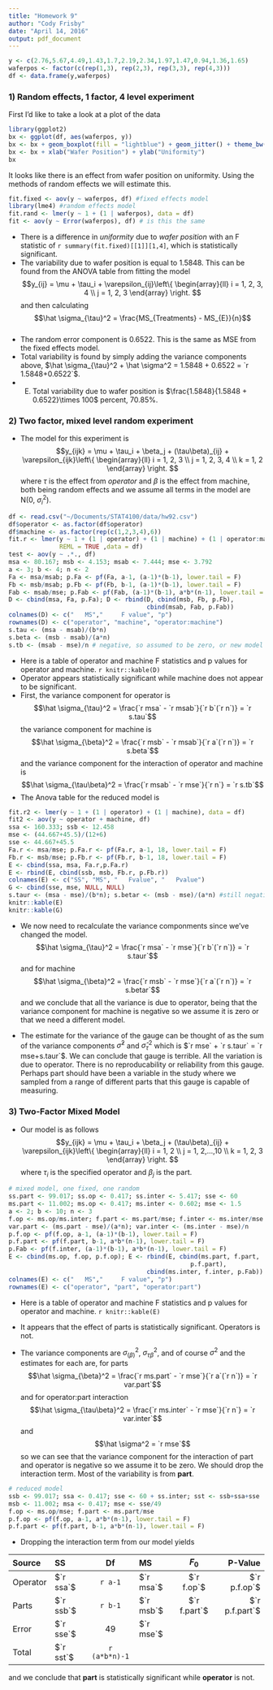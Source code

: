 ```yaml
---
title: "Homework 9"
author: "Cody Frisby"
date: "April 14, 2016"
output: pdf_document
---
```


```r
y <- c(2.76,5.67,4.49,1.43,1.7,2.19,2.34,1.97,1.47,0.94,1.36,1.65)
waferpos <- factor(c(rep(1,3), rep(2,3), rep(3,3), rep(4,3)))
df <- data.frame(y,waferpos)
```

### 1)  Random effects, 1 factor, 4 level experiment  

First I'd like to take a look at a plot of the data

```r
library(ggplot2)
bx <- ggplot(df, aes(waferpos, y))
bx <- bx + geom_boxplot(fill = "lightblue") + geom_jitter() + theme_bw()
bx <- bx + xlab("Wafer Position") + ylab("Uniformity")
bx
```

It looks like there is an effect from wafer position on uniformity.  Using the methods of random effects we will estimate this. 

```r
fit.fixed <- aov(y ~ waferpos, df) #fixed effects model
library(lme4) #random effects model
fit.rand <- lmer(y ~ 1 + (1 | waferpos), data = df)
fit <- aov(y ~ Error(waferpos), df) # is this the same
```

- There is a difference in *uniformity* due to *wafer position* with an F statistic of `r summary(fit.fixed)[[1]][1,4]`, which is statistically significant.  
- The variability due to wafer position is equal to 1.5848.  This can be found from the ANOVA table from fitting the model 
$$y_{ij} = \mu + \tau_i + \varepsilon_{ij}\left\{
        \begin{array}{ll}
            i = 1, 2, 3, 4 \\
            j = 1, 2, 3
        \end{array}
    \right.
    $$ 
    and then calculating 
    $$\hat \sigma_{\tau}^2 = \frac{MS_{Treatments} - MS_{E}}{n}$$  
- The random error component is 0.6522.  This is the same as MSE from the fixed effects model. 
- Total variability is found by simply adding the variance components above, $\hat \sigma_{\tau}^2 + \hat \sigma^2 = 1.5848 + 0.6522 = `r 1.5848+0.6522`$.  
- E) Total variability due to wafer position is $\frac{1.5848}{1.5848 + 0.6522}\times 100$ percent, 70.85%.  

### 2) Two factor, mixed level random experiment  

- The model for this experiment is $$y_{ijk} = \mu + \tau_i + \beta_j + (\tau\beta)_{ij} + \varepsilon_{ijk}\left\{
        \begin{array}{ll}
            i = 1, 2, 3 \\
            j = 1, 2, 3, 4 \\
            k = 1, 2
        \end{array}
    \right.
    $$ where $\tau$ is the effect from *operator* and $\beta$ is the effect from machine, both being random effects and we assume all terms in the model are N(0, $\sigma_i^2$).  

```r
df <- read.csv("~/Documents/STAT4100/data/hw92.csv")
df$operator <- as.factor(df$operator)
df$machine <- as.factor(rep(c(1,2,3,4),6))
fit.r <- lmer(y ~ 1 + (1 | operator) + (1 | machine) + (1 | operator:machine),
              REML = TRUE ,data = df)
test <- aov(y ~ .*., df)
msa <- 80.167; msb <- 4.153; msab <- 7.444; mse <- 3.792
a <- 3; b <- 4; n <- 2
Fa <- msa/msab; p.Fa <- pf(Fa, a-1, (a-1)*(b-1), lower.tail = F)
Fb <- msb/msab; p.Fb <- pf(Fb, b-1, (a-1)*(b-1), lower.tail = F)
Fab <- msab/mse; p.Fab <- pf(Fab, (a-1)*(b-1), a*b*(n-1), lower.tail = F)
D <- cbind(msa, Fa, p.Fa); D <- rbind(D, cbind(msb, Fb, p.Fb), 
                                      cbind(msab, Fab, p.Fab))
colnames(D) <- c("   MS","     F value", "p")
rownames(D) <- c("operator", "machine", "operator:machine")
s.tau <- (msa - msab)/(b*n)
s.beta <- (msb - msab)/(a*n)
s.tb <- (msab - mse)/n # negative, so assumed to be zero, or new model
```

- Here is a table of operator and machine F statistics and p values for operator and machine.
`r knitr::kable(D)`
- Operator appears statistically significant while machine does not appear to be significant. 
- First, the variance component for operator is $$\hat \sigma_{\tau}^2 = \frac{`r msa` - `r msab`}{`r b`(`r n`)} = `r s.tau`$$ the variance component for machine is $$\hat \sigma_{\beta}^2 = \frac{`r msb` - `r msab`}{`r a`(`r n`)} = `r s.beta`$$ and the variance component for the interaction of operator and machine is $$\hat \sigma_{\tau\beta}^2 = \frac{`r msab` - `r mse`}{`r n`} = `r s.tb`$$ 
- The Anova table for the reduced model is

```r
fit.r2 <- lmer(y ~ 1 + (1 | operator) + (1 | machine), data = df)
fit2 <- aov(y ~ operator + machine, df)
ssa <- 160.333; ssb <- 12.458
mse <- (44.667+45.5)/(12+6)
sse <- 44.667+45.5
Fa.r <- msa/mse; p.Fa.r <- pf(Fa.r, a-1, 18, lower.tail = F)
Fb.r <- msb/mse; p.Fb.r <- pf(Fb.r, b-1, 18, lower.tail = F)
E <- cbind(ssa, msa, Fa.r,p.Fa.r)
E <- rbind(E, cbind(ssb, msb, Fb.r, p.Fb.r))
colnames(E) <- c("SS", "MS", "   Fvalue", "   Pvalue")
G <- cbind(sse, mse, NULL, NULL)
s.taur <- (msa - mse)/(b*n); s.betar <- (msb - mse)/(a*n) #still negative
knitr::kable(E)
knitr::kable(G)
```

- We now need to recalculate the variance componments since we've changed the model.  $$\hat \sigma_{\tau}^2 = \frac{`r msa` - `r mse`}{`r b`(`r n`)} = `r s.taur`$$ and for machine $$\hat \sigma_{\beta}^2 = \frac{`r msb` - `r mse`}{`r a`(`r n`)} = `r s.betar`$$  and we conclude that all the variance is due to operator, being that the variance component for machine is negative so we assume it is zero or that we need a different model.

- The estimate for the variance of the gauge can be thought of as the sum of the variance components $\hat \sigma^2$ and $\hat \sigma_{\tau}^2$ which is $`r mse` + `r s.taur` = `r mse+s.taur`$.  We can conclude that gauge is terrible.  All the variation is due to operator.  There is no reproducability or reliability from this gauge.  Perhaps part should have been a variable in the study where we sampled from a range of different parts that this gauge is capable of measuring.  

### 3) Two-Factor Mixed Model  

- Our model is as follows $$y_{ijk} = \mu + \tau_i + \beta_j + (\tau\beta)_{ij} + \varepsilon_{ijk}\left\{
        \begin{array}{ll}
            i = 1, 2 \\
            j = 1, 2,...,10 \\
            k = 1, 2, 3
        \end{array}
    \right.
    $$ where $\tau_i$ is the specified operator and $\beta_j$ is the part. 

```r
# mixed model, one fixed, one random
ss.part <- 99.017; ss.op <- 0.417; ss.inter <- 5.417; sse <- 60
ms.part <- 11.002; ms.op <- 0.417; ms.inter <- 0.602; mse <- 1.5
a <- 2; b <- 10; n <- 3
f.op <- ms.op/ms.inter; f.part <- ms.part/mse; f.inter <- ms.inter/mse
var.part <- (ms.part - mse)/(a*n); var.inter <- (ms.inter - mse)/n
p.f.op <- pf(f.op, a-1, (a-1)*(b-1), lower.tail = F)
p.f.part <- pf(f.part, b-1, a*b*(n-1), lower.tail = F)
p.Fab <- pf(f.inter, (a-1)*(b-1), a*b*(n-1), lower.tail = F)
E <- cbind(ms.op, f.op, p.f.op); E <- rbind(E, cbind(ms.part, f.part, 
                                                  p.f.part), 
                                      cbind(ms.inter, f.inter, p.Fab))
colnames(E) <- c("   MS","     F value", "p")
rownames(E) <- c("operator", "part", "operator:part")
```

- Here is a table of operator and machine F statistics and p values for operator and machine. `r knitr::kable(E)`

- It appears that the effect of parts is statistically significant.  Operators is not.  
- The variance components are $\sigma_(\beta)^2$, $\sigma_{\tau\beta}^2$, and of course $\sigma^2$ and the estimates for each are, for parts $$\hat \sigma_{\beta}^2 = \frac{`r ms.part` - `r mse`}{`r a`(`r n`)} = `r var.part`$$ and for operator:part interaction $$\hat \sigma_{\tau\beta}^2 = \frac{`r ms.inter` - `r mse`}{`r n`} = `r var.inter`$$ and $$\hat \sigma^2 = `r mse`$$  so we can see that the variance component for the interaction of part and operator is negative so we assume it to be zero. We should drop the interaction term.  Most of the variability is from **part**.

```r
# reduced model
ssb <- 99.017; ssa <- 0.417; sse <- 60 + ss.inter; sst <- ssb+ssa+sse
msb <- 11.002; msa <- 0.417; mse <- sse/49
f.op <- ms.op/mse; f.part <- ms.part/mse
p.f.op <- pf(f.op, a-1, a*b*(n-1), lower.tail = F)
p.f.part <- pf(f.part, b-1, a*b*(n-1), lower.tail = F)
```

- Dropping the interaction term from our model yields  

|Source|SS|Df|MS|$F_0$| P-Value |
|:------|:------|:-----:|:-------|:------:|------:|
|Operator|$`r ssa`$ |`r a-1`|$`r msa`$| $`r f.op`$ |$`r p.f.op`$ |
|Parts|$`r ssb`$| `r b-1`|$`r msb`$ |$`r f.part`$|$`r p.f.part`$|
|Error|$`r sse`$| 49 |$`r mse`$|          
|Total|$`r sst`$| `r (a*b*n)-1`|  

and we conclude that **part** is statistically significant while **operator** is not.  